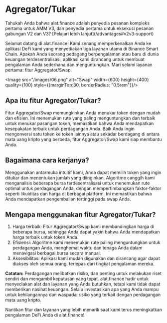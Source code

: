 
# Agregator/Tukar

<Callout>
Tahukah Anda bahwa alat.finance adalah penyedia pesanan kompleks pertama untuk AMM V3, dan penyedia pertama untuk eksekusi pesanan gabungan V2 dan V3? [Pelajari lebih lanjut](/advantages#v2v3-support)
</Callout>

Selamat datang di alat.finance! Kami senang memperkenalkan Anda ke aplikasi DeFi kami yang menyediakan tiga layanan utama di Binance Smart Chain. Apakah Anda seorang pedagang berpengalaman atau baru di dunia keuangan terdesentralisasi, aplikasi kami dirancang untuk membuat pengalaman Anda sederhana dan menguntungkan. Mari selami layanan pertama: fitur Aggregator/Swap.

<Image src="/images/06.png" alt="Swap" width={600} height={400} quality={100} style={{marginTop:30, borderRadius: "0.5rem"}}/>

## Apa itu fitur Agregator/Tukar?
Fitur Aggregator/Swap memungkinkan Anda menukar token dengan mudah dan efisien. Ini menemukan rute yang paling menguntungkan dan terbaik untuk menukar pasangan token, memastikan bahwa Anda mendapatkan kesepakatan terbaik untuk perdagangan Anda. Baik Anda ingin mengonversi satu token ke token lainnya atau sekadar berdagang di antara mata uang kripto yang berbeda, fitur Aggregator/Swap kami siap membantu Anda.

## Bagaimana cara kerjanya?
Menggunakan antarmuka intuitif kami, Anda dapat memilih token yang ingin ditukar dan menentukan jumlah yang diinginkan. Algoritme canggih kami menganalisis beberapa bursa terdesentralisasi untuk menemukan rute optimal untuk perdagangan Anda, dengan mempertimbangkan faktor-faktor seperti likuiditas dan harga di berbagai platform. Ini memastikan bahwa Anda mendapatkan pengembalian tertinggi pada swap Anda.

## Mengapa menggunakan fitur Agregator/Tukar?
1. Harga terbaik: Fitur Aggregator/Swap kami membandingkan harga di beberapa bursa, sehingga Anda dapat yakin bahwa Anda mendapatkan harga terbaik untuk token Anda.
2. Efisiensi: Algoritme kami menemukan rute paling menguntungkan untuk perdagangan Anda, menghemat waktu dan tenaga Anda dalam menavigasi berbagai bursa secara manual.
3. Aksesibilitas: Aplikasi kami mudah digunakan dan dirancang agar dapat diakses oleh semua orang, terlepas dari tingkat pengalaman mereka.


**Catatan:** Perdagangan melibatkan risiko, dan penting untuk melakukan riset sendiri dan mengambil keputusan yang tepat. alat.finance hadir untuk menyediakan alat dan layanan yang Anda butuhkan, tetapi kami tidak dapat memberikan nasihat keuangan. Selalu investasikan apa yang Anda mampu untuk kehilangannya dan waspadai risiko yang terkait dengan perdagangan mata uang kripto.

Nantikan fitur dan layanan yang lebih menarik saat kami terus meningkatkan pengalaman DeFi Anda di alat.finance!